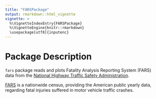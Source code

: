 ---
title: "FARSPackage"
output: rmarkdown::html_vignette
vignette: >
  %\VignetteIndexEntry{FARSPackage}
  %\VignetteEngine{knitr::rmarkdown}
  \usepackage[utf8]{inputenc}
---


# Package Description

`fars` package reads and plots Fatality Analysis Reporting System (FARS) data 
from the [National Highway Traffic Safety 
Administration](https://www.nhtsa.gov/research-data/fatality-analysis-reporting-system-fars).

[FARS](https://en.wikipedia.org/wiki/Fatality_Analysis_Reporting_System) is a
nationwide census, providing the American public yearly data, regarding fatal
injuries suffered in motor vehicle traffic crashes.
